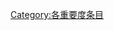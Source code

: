 {{catmore1|[[Wikipedia:矿物学专题|Wikipedia:矿物学专题]]}}
{{Articles by Importance|topic=矿物学|project=矿物学|format=toc}}
{{emptycat}}

[[Category:各重要度条目|Category:各重要度条目]]